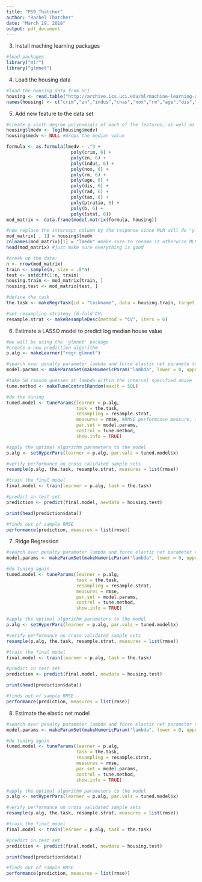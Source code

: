 ---
title: "PS9_Thatcher"
author: "Rachel Thatcher"
date: "March 29, 2018"
output: pdf_document
---

3. Install maching learning packages
```{r}
#load packages
library("mlr")
library("glmnet")
```

4. Load the housing data
```{r}
#load the housing data from UCI
housing <- read.table("http://archive.ics.uci.edu/ml/machine-learning-databases/housing/housing.data")
names(housing) <- c("crim","zn","indus","chas","nox","rm","age","dis","rad","tax","ptratio","b","lstat","medv")
```

5. Add new feature to the data set
```{r}
#create a sixth degree polynomials of each of the features, as well as 3rd degree interactions of each
housing$lmedv <- log(housing$medv)
housing$medv <- NULL #drops the median value

formula <- as.formula(lmedv ~ .^3 + 
                        poly(crim, 6) +
                        poly(zn, 6) +
                        poly(indus, 6) +
                        poly(nox, 6) +
                        poly(rm, 6) +
                        poly(age, 6) +
                        poly(dis, 6) +
                        poly(rad, 6) +
                        poly(tax, 6) +
                        poly(ptratio, 6) +
                        poly(b, 6) +
                        poly(lstat, 6))
mod_matrix <- data.frame(model.matrix(formula, housing))

#now replace the intercept column by the response since MLR will do "y - ." and get the intercept by default
mod_matrix[ , 1] = housing$lmedv
colnames(mod_matrix)[1] = "lmedv" #make sure to rename it otherwise MLR won't find it
head(mod_matrix) #just make sure everything is good

#break up the data:
n <- nrow(mod_matrix)
train <- sample(n, size = .8*n)
test <- setdiff(1:n, train)
housing.train <- mod_matrix[train, ]
housing.test <- mod_matrix[test, ]

#define the task
the.task <- makeRegrTask(id = "taskname", data = housing.train, target = "lmedv")

#set resampling strategy (6-fold CV)
resample.strat <- makeResampleDesc(method = "CV", iters = 6)

```


6. Estimate a LASSO model to predict log median house value
```{r}
#we will be using the 'glmnet' package
#create a new prediction algorithm
p.alg <- makeLearner("regr.glmnet")

#search over penalty parameter lambda and force elastic net paramete to be 1 (LASSO)
model.params <- makeParamSet(makeNumericParam("lambda", lower = 0, upper = 1), makeNumericParam("alpha", lower = 1, upper = 1))

#take 50 ransom guesses at lambda within the interval specified above
tune.method <- makeTuneControlRandom(maxit = 50L)

#do the tuning
tuned.model <- tuneParams(learner = p.alg,
                          task = the.task,
                          resampling = resample.strat,
                          measures = rmse, #RMSE performance measure, this can be changed to one or many
                          par.set = model.params,
                          control = tune.method,
                          show.info = TRUE)

#apply the optimal algorithm parameters to the model
p.alg <- setHyperPars(learner = p.alg, par.vals = tuned.model$x)

#verify performance on cross calidated sample sets
resample(p.alg, the.task, resample.strat, measures = list(rmse))

#train the final model 
final.model <- train(learner = p.alg, task = the.task)

#predict in test set
prediction <- predict(final.model, newdata = housing.test)

print(head(prediction$data))

#finds out of sample RMSE
performance(prediction, measures = list(rmse))
```

7. Ridge Regression
```{r}
#search over penalty parameter lambda and force elastic net parameter to be 0 (ridge)
model.params <- makeParamSet(makeNumericParam("lambda", lower = 0, upper = 1), makeNumericParam("alpha", lower = 0, upper = 0))

#do tuning again
tuned.model <- tuneParams(learner = p.alg,
                          task = the.task,
                          resampling = resample.strat,
                          measures = rmse,
                          par.set = model.params,
                          control = tune.method,
                          show.info = TRUE)

#apply the optimal algorithm parameters to the model
p.alg <- setHyperPars(learner = p.alg, par.vals = tuned.model$x)

#verify performance on cross validated sample sets
resample(p.alg, the.task, resample.strat, measures = list(rmse))

#train the final model
final.model <- train(learner = p.alg, task = the.task)

#predict in test set
prediction <- predict(final.model, newdata = housing.test)

print(head(prediction$data))

#finds out of sample RMSE
performance(prediction, measures = list(rmse))
```

8. Estimate the elastic net model
```{r}
#search over penalty parameter lambda and force elastic net parameter to be 0 (ridge)
model.params <- makeParamSet(makeNumericParam("lambda", lower = 0, upper = 1), makeNumericParam("alpha", lower = 0, upper = 1))

#do tuning again
tuned.model <- tuneParams(learner = p.alg,
                          task = the.task,
                          resampling = resample.strat,
                          measures = rmse,
                          par.set = model.params,
                          control = tune.method,
                          show.info = TRUE)

#apply the optimal algorithm parameters to the model
p.alg <- setHyperPars(learner = p.alg, par.vals = tuned.model$x)

#verify performance on cross validated sample sets
resample(p.alg, the.task, resample.strat, measures = list(rmse))

#train the final model
final.model <- train(learner = p.alg, task = the.task)

#predict in test set
prediction <- predict(final.model, newdata = housing.test)

print(head(prediction$data))

#finds out of sample RMSE
performance(prediction, measures = list(rmse))
```